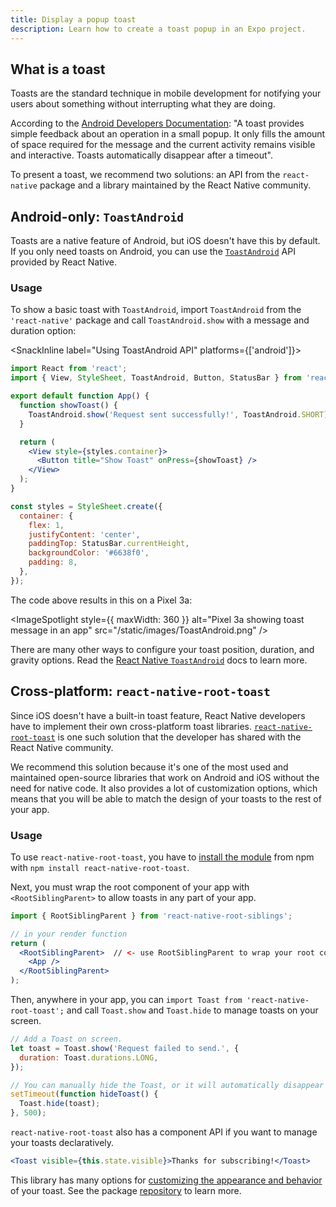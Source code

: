 ```yaml
---
title: Display a popup toast
description: Learn how to create a toast popup in an Expo project.
---
```



## What is a toast

Toasts are the standard technique in mobile development for notifying your users about something without interrupting what they are doing.

According to the [Android Developers
Documentation](https://developer.android.com/guide/topics/ui/notifiers/toasts): "A toast provides
simple feedback about an operation in a small popup. It only fills the amount of space required for
the message and the current activity remains visible and interactive. Toasts automatically disappear
after a timeout".

To present a toast, we recommend two solutions: an API from the `react-native` package and a library
maintained by the React Native community.

## Android-only: `ToastAndroid`

Toasts are a native feature of Android, but iOS doesn't have this by default. If you only need
toasts on Android, you can use the [`ToastAndroid`](https://reactnative.dev/docs/toastandroid) API
provided by React Native.

### Usage

To show a basic toast with `ToastAndroid`, import `ToastAndroid` from the `'react-native'` package
and call `ToastAndroid.show` with a message and duration option:

<SnackInline label="Using ToastAndroid API" platforms={['android']}>

```jsx
import React from 'react';
import { View, StyleSheet, ToastAndroid, Button, StatusBar } from 'react-native';

export default function App() {
  function showToast() {
    ToastAndroid.show('Request sent successfully!', ToastAndroid.SHORT);
  }

  return (
    <View style={styles.container}>
      <Button title="Show Toast" onPress={showToast} />
    </View>
  );
}

const styles = StyleSheet.create({
  container: {
    flex: 1,
    justifyContent: 'center',
    paddingTop: StatusBar.currentHeight,
    backgroundColor: '#6638f0',
    padding: 8,
  },
});
```

</SnackInline>

The code above results in this on a Pixel 3a:

<ImageSpotlight
  style={{ maxWidth: 360 }}
  alt="Pixel 3a showing toast message in an app"
  src="/static/images/ToastAndroid.png"
/>

There are many other ways to configure your toast position, duration, and gravity options. Read the
[React Native `ToastAndroid`](https://reactnative.dev/docs/toastandroid) docs to learn more.

## Cross-platform: `react-native-root-toast`

Since iOS doesn't have a built-in toast feature, React Native developers have to implement their own
cross-platform toast libraries.
[`react-native-root-toast`](https://github.com/magicismight/react-native-root-toast) is one such
solution that the developer has shared with the React Native community.

We recommend this solution because it's one of the most used and maintained open-source libraries that
work on Android and iOS without the need for native code. It also provides a lot of customization
options, which means that you will be able to match the design of your toasts to the rest of your app.

### Usage

To use `react-native-root-toast`, you have to [install the module](https://github.com/magicismight/react-native-root-toast) from npm with `npm install react-native-root-toast`.

Next, you must wrap the root component of your app with `<RootSiblingParent>` to allow toasts in any
part of your app.

```jsx
import { RootSiblingParent } from 'react-native-root-siblings';

// in your render function
return (
  <RootSiblingParent>  // <- use RootSiblingParent to wrap your root component
    <App />
  </RootSiblingParent>
);
```

Then, anywhere in your app, you can `import Toast from 'react-native-root-toast';` and call
`Toast.show` and `Toast.hide` to manage toasts on your screen.

```jsx
// Add a Toast on screen.
let toast = Toast.show('Request failed to send.', {
  duration: Toast.durations.LONG,
});

// You can manually hide the Toast, or it will automatically disappear after a `duration` ms timeout.
setTimeout(function hideToast() {
  Toast.hide(toast);
}, 500);
```

`react-native-root-toast` also has a component API if you want to manage your toasts declaratively.

```jsx
<Toast visible={this.state.visible}>Thanks for subscribing!</Toast>
```

This library has many options for [customizing the appearance and behavior](https://github.com/magicismight/react-native-root-toast#reference) of your toast.
See the package [repository](https://github.com/magicismight/react-native-root-toast) to learn more.
